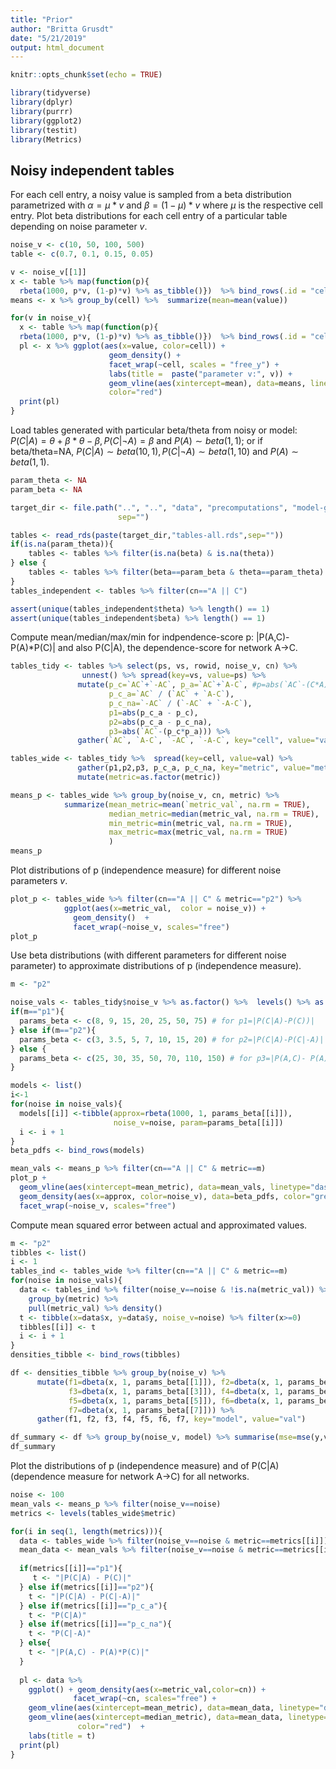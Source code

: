```yaml
---
title: "Prior"
author: "Britta Grusdt"
date: "5/21/2019"
output: html_document
---
```


```r
knitr::opts_chunk$set(echo = TRUE)

library(tidyverse)
library(dplyr)
library(purrr)
library(ggplot2)
library(testit)
library(Metrics)
```


## Noisy independent tables

For each cell entry, a noisy value is sampled from a beta distribution parametrized
with $\alpha = \mu * v$ and $\beta = (1-\mu) * v$ where $\mu$ is the respective
cell entry. 
Plot beta distributions for each cell entry of a particular table depending on
noise parameter $v$.

```r
noise_v <- c(10, 50, 100, 500)
table <- c(0.7, 0.1, 0.15, 0.05)

v <- noise_v[[1]]
x <- table %>% map(function(p){
  rbeta(1000, p*v, (1-p)*v) %>% as_tibble()})  %>% bind_rows(.id = "cell") 
means <- x %>% group_by(cell) %>%  summarize(mean=mean(value))

for(v in noise_v){
  x <- table %>% map(function(p){
  rbeta(1000, p*v, (1-p)*v) %>% as_tibble()})  %>% bind_rows(.id = "cell")
  pl <- x %>% ggplot(aes(x=value, color=cell)) +
                      geom_density() +
                      facet_wrap(~cell, scales = "free_y") + 
                      labs(title =  paste("parameter v:", v)) +
                      geom_vline(aes(xintercept=mean), data=means, linetype="dotted",
                      color="red") 
  print(pl)
}
```

Load tables generated with particular beta/theta from noisy or model:
$P(C|A)=\theta + \beta * \theta - \beta, P(C|\neg A)=\beta$ and
$P(A)\sim beta(1,1)$; or if beta/theta=NA, 
$P(C|A)\sim beta(10,1), P(C|\neg A)\sim beta(1,10)$ and $P(A)\sim beta(1,1)$.

```r
param_theta <- NA
param_beta <- NA

target_dir <- file.path("..", "..", "data", "precomputations", "model-general",
                        sep="")

tables <- read_rds(paste(target_dir,"tables-all.rds",sep=""))
if(is.na(param_theta)){
    tables <- tables %>% filter(is.na(beta) & is.na(theta))
} else {
    tables <- tables %>% filter(beta==param_beta & theta==param_theta)
}
tables_independent <- tables %>% filter(cn=="A || C")

assert(unique(tables_independent$theta) %>% length() == 1)
assert(unique(tables_independent$beta) %>% length() == 1)
```

Compute mean/median/max/min for indpendence-score p: |P(A,C)-P(A)*P(C)| and 
also P(C|A),  the dependence-score for network A->C.

```r
tables_tidy <- tables %>% select(ps, vs, rowid, noise_v, cn) %>%
                unnest() %>% spread(key=vs, value=ps) %>%
               mutate(p_c=`AC`+`-AC`, p_a=`AC`+`A-C`, #p=abs(`AC`-(C*A)),
                      p_c_a=`AC` / (`AC` + `A-C`),
                      p_c_na=`-AC` / (`-AC` + `-A-C`),
                      p1=abs(p_c_a - p_c), 
                      p2=abs(p_c_a - p_c_na),
                      p3=abs(`AC`-(p_c*p_a))) %>% 
               gather(`AC`, `A-C`, `-AC`, `-A-C`, key="cell", value="val")

tables_wide <- tables_tidy %>%  spread(key=cell, value=val) %>% 
               gather(p1,p2,p3, p_c_a, p_c_na, key="metric", value="metric_val") %>% 
               mutate(metric=as.factor(metric))

means_p <- tables_wide %>% group_by(noise_v, cn, metric) %>%
            summarize(mean_metric=mean(`metric_val`, na.rm = TRUE),
                      median_metric=median(metric_val, na.rm = TRUE),
                      min_metric=min(metric_val, na.rm = TRUE),
                      max_metric=max(metric_val, na.rm = TRUE)
                      )
means_p
```

Plot distributions of p (independence measure) for different noise parameters $v$.

```r
plot_p <- tables_wide %>% filter(cn=="A || C" & metric=="p2") %>%
            ggplot(aes(x=metric_val,  color = noise_v)) +
              geom_density()  +
              facet_wrap(~noise_v, scales="free")
plot_p 
```

Use beta distributions (with different parameters for different noise parameter)
to approximate distributions of p (independence measure).

```r
m <- "p2"

noise_vals <- tables_tidy$noise_v %>% as.factor() %>%  levels() %>% as.double()
if(m=="p1"){
  params_beta <- c(8, 9, 15, 20, 25, 50, 75) # for p1=|P(C|A)-P(C))|
} else if(m=="p2"){
  params_beta <- c(3, 3.5, 5, 7, 10, 15, 20) # for p2=|P(C|A)-P(C|-A)|
} else {
  params_beta <- c(25, 30, 35, 50, 70, 110, 150) # for p3=|P(A,C)- P(A)*P(C))
}

models <- list()
i<-1
for(noise in noise_vals){
  models[[i]] <-tibble(approx=rbeta(1000, 1, params_beta[[i]]),
                       noise_v=noise, param=params_beta[[i]])
  i <- i + 1
}
beta_pdfs <- bind_rows(models)

mean_vals <- means_p %>% filter(cn=="A || C" & metric==m)
plot_p +
  geom_vline(aes(xintercept=mean_metric), data=mean_vals, linetype="dashed") +
  geom_density(aes(x=approx, color=noise_v), data=beta_pdfs, color="green") +
  facet_wrap(~noise_v, scales="free")

```

Compute mean squared error between actual and approximated values.

```r
m <- "p2"
tibbles <- list()
i <- 1
tables_ind <- tables_wide %>% filter(cn=="A || C" & metric==m)
for(noise in noise_vals){
  data <- tables_ind %>% filter(noise_v==noise & !is.na(metric_val)) %>%
    group_by(metric) %>% 
    pull(metric_val) %>% density()
  t <- tibble(x=data$x, y=data$y, noise_v=noise) %>% filter(x>=0)
  tibbles[[i]] <- t
  i <- i + 1
}
densities_tibble <- bind_rows(tibbles)

df <- densities_tibble %>% group_by(noise_v) %>% 
      mutate(f1=dbeta(x, 1, params_beta[[1]]), f2=dbeta(x, 1, params_beta[[2]]),
             f3=dbeta(x, 1, params_beta[[3]]), f4=dbeta(x, 1, params_beta[[4]]),
             f5=dbeta(x, 1, params_beta[[5]]), f6=dbeta(x, 1, params_beta[[6]]),
             f7=dbeta(x, 1, params_beta[[7]])) %>%
      gather(f1, f2, f3, f4, f5, f6, f7, key="model", value="val")

df_summary <- df %>% group_by(noise_v, model) %>% summarise(mse=mse(y,val))
df_summary 
```


Plot the distributions of p (independence measure) and of P(C|A) (dependence measure
for network A->C) for all networks.


```r
noise <- 100
mean_vals <- means_p %>% filter(noise_v==noise)
metrics <- levels(tables_wide$metric)

for(i in seq(1, length(metrics))){
  data <- tables_wide %>% filter(noise_v==noise & metric==metrics[[i]])
  mean_data <- mean_vals %>% filter(noise_v==noise & metric==metrics[[i]])
  
  if(metrics[[i]]=="p1"){
     t <- "|P(C|A) - P(C)|"
  } else if(metrics[[i]]=="p2"){
    t <- "|P(C|A) - P(C|-A)|"
  } else if(metrics[[i]]=="p_c_a"){
    t <- "P(C|A)"
  } else if(metrics[[i]]=="p_c_na"){
    t <- "P(C|-A)"
  } else{
    t <- "|P(A,C) - P(A)*P(C)|"
  }                    
  
  pl <- data %>% 
    ggplot() + geom_density(aes(x=metric_val,color=cn)) +
              facet_wrap(~cn, scales="free") +
    geom_vline(aes(xintercept=mean_metric), data=mean_data, linetype="dashed") +
    geom_vline(aes(xintercept=median_metric), data=mean_data, linetype="dotted",
               color="red")  +
    labs(title = t)
  print(pl)
}
```



